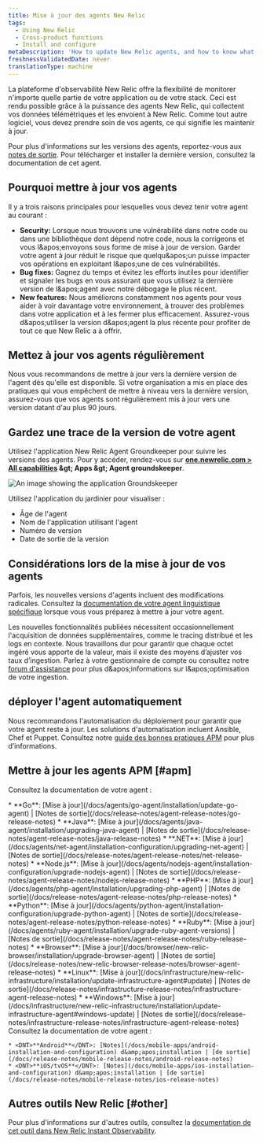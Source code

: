 ```yaml
---
title: Mise à jour des agents New Relic
tags:
  - Using New Relic
  - Cross-product functions
  - Install and configure
metaDescription: 'How to update New Relic agents, and how to know what version of agent you have.'
freshnessValidatedDate: never
translationType: machine
---
```


La plateforme d&apos;observabilité New Relic offre la flexibilité de monitorer n&apos;importe quelle partie de votre application ou de votre stack. Ceci est rendu possible grâce à la puissance des agents New Relic, qui collectent vos données télémétriques et les envoient à New Relic. Comme tout autre logiciel, vous devez prendre soin de vos agents, ce qui signifie les maintenir à jour.

Pour plus d&apos;informations sur les versions des agents, reportez-vous aux [notes de sortie](/docs/release-notes). Pour télécharger et installer la dernière version, consultez la documentation de cet agent.

## Pourquoi mettre à jour vos agents

Il y a trois raisons principales pour lesquelles vous devez tenir votre agent au courant :

* <DNT>**Security:**</DNT> Lorsque nous trouvons une vulnérabilité dans notre code ou dans une bibliothèque dont dépend notre code, nous la corrigeons et vous l&amp;apos;envoyons sous forme de mise à jour de version. Garder votre agent à jour réduit le risque que quelqu&amp;apos;un puisse impacter vos opérations en exploitant l&amp;apos;une de ces vulnérabilités.
* <DNT>**Bug fixes:**</DNT> Gagnez du temps et évitez les efforts inutiles pour identifier et signaler les bugs en vous assurant que vous utilisez la dernière version de l&amp;apos;agent avec notre débogage le plus récent.
* <DNT>**New features:**</DNT> Nous améliorons constamment nos agents pour vous aider à voir davantage votre environnement, à trouver des problèmes dans votre application et à les fermer plus efficacement. Assurez-vous d&amp;apos;utiliser la version d&amp;apos;agent la plus récente pour profiter de tout ce que New Relic a à offrir.

## Mettez à jour vos agents régulièrement

Nous vous recommandons de mettre à jour vers la dernière version de l&apos;agent dès qu&apos;elle est disponible. Si votre organisation a mis en place des pratiques qui vous empêchent de mettre à niveau vers la dernière version, assurez-vous que vos agents sont régulièrement mis à jour vers une version datant d&apos;au plus 90 jours.

## Gardez une trace de la version de votre agent

Utilisez l&apos;application New Relic Agent Groundkeeper pour suivre les versions des agents. Pour y accéder, rendez-vous sur <DNT>**[one.newrelic.com &gt; All capabilities](https://one.newrelic.com/all-capabilities) &amp;gt; Apps &amp;gt; Agent groundskeeper**</DNT>.

<img title="Groundskeeper" alt="An image showing the application Groundskeeper" src="/images/apm_screenshot-full_groundskeeper-app.webp" />

Utilisez l&apos;application du jardinier pour visualiser :

* Âge de l&apos;agent
* Nom de l&apos;application utilisant l&apos;agent
* Numéro de version
* Date de sortie de la version

## Considérations lors de la mise à jour de vos agents

Parfois, les nouvelles versions d&apos;agents incluent des modifications radicales. Consultez la [documentation de votre agent linguistique spécifique](/docs/new-relic-solutions/new-relic-one/install-configure/compatibility-requirements-new-relic-agents-products/) lorsque vous vous préparez à mettre à jour votre agent.

Les nouvelles fonctionnalités publiées nécessitent occasionnellement l&apos;acquisition de données supplémentaires, comme le tracing distribué et les logs en contexte. Nous travaillons dur pour garantir que chaque octet ingéré vous apporte de la valeur, mais il existe des moyens d’ajuster vos taux d’ingestion. Parlez à votre gestionnaire de compte ou consultez notre [forum d&apos;assistance](https://discuss.newrelic.com) pour plus d&amp;apos;informations sur l&amp;apos;optimisation de votre ingestion.

## déployer l&apos;agent automatiquement

Nous recommandons l&apos;automatisation du déploiement pour garantir que votre agent reste à jour. Les solutions d&apos;automatisation incluent Ansible, Chef et Puppet. Consultez notre [guide des bonnes pratiques APM](/docs/new-relic-solutions/best-practices-guides/full-stack-observability/apm-best-practices-guide/#agents-current) pour plus d’informations.

## Mettre à jour les agents APM [#apm]

Consultez la documentation de votre agent :

<CollapserGroup>
  <Collapser className="freq-link" id="apm" title="Agent APM">
    * <DNT>**Go**</DNT>: [Mise à jour](/docs/agents/go-agent/installation/update-go-agent) | [Notes de sortie](/docs/release-notes/agent-release-notes/go-release-notes)
    * <DNT>**Java**</DNT>: [Mise à jour](/docs/agents/java-agent/installation/upgrading-java-agent) | [Notes de sortie](/docs/release-notes/agent-release-notes/java-release-notes)
    * <DNT>**.NET**</DNT>: [Mise à jour](/docs/agents/net-agent/installation-configuration/upgrading-net-agent) | [Notes de sortie](/docs/release-notes/agent-release-notes/net-release-notes)
    * <DNT>**Node.js**</DNT>: [Mise à jour](/docs/agents/nodejs-agent/installation-configuration/upgrade-nodejs-agent) | [Notes de sortie](/docs/release-notes/agent-release-notes/nodejs-release-notes)
    * <DNT>**PHP**</DNT>: [Mise à jour](/docs/agents/php-agent/installation/upgrading-php-agent) | [Notes de sortie](/docs/release-notes/agent-release-notes/php-release-notes)
    * <DNT>**Python**</DNT>: [Mise à jour](/docs/agents/python-agent/installation-configuration/upgrade-python-agent) | [Notes de sortie](/docs/release-notes/agent-release-notes/python-release-notes)
    * <DNT>**Ruby**</DNT>: [Mise à jour](/docs/agents/ruby-agent/installation/upgrade-ruby-agent-versions) | [Notes de sortie](/docs/release-notes/agent-release-notes/ruby-release-notes)
  </Collapser>

  <Collapser className="freq-link" id="browser" title="Agent Browser">
    * <DNT>**Browser**</DNT>: [Mise à jour](/docs/browser/new-relic-browser/installation/upgrade-browser-agent) | [Notes de sortie](/docs/release-notes/new-relic-browser-release-notes/browser-agent-release-notes)
  </Collapser>

  <Collapser className="freq-link" id="infra" title="Agent d'infrastructure">
    * <DNT>**Linux**</DNT>: [Mise à jour](/docs/infrastructure/new-relic-infrastructure/installation/update-infrastructure-agent#update) | [Notes de sortie](/docs/release-notes/infrastructure-release-notes/infrastructure-agent-release-notes)
    * <DNT>**Windows**</DNT>: [Mise à jour](/docs/infrastructure/new-relic-infrastructure/installation/update-infrastructure-agent#windows-update) | [Notes de sortie](/docs/release-notes/infrastructure-release-notes/infrastructure-agent-release-notes)
  </Collapser>

  <Collapser className="freq-link" id="mobile" title="Agent mobile">
    Consultez la documentation de votre agent :

    * <DNT>**Android**</DNT>: [Notes](/docs/mobile-apps/android-installation-and-configuration) d&amp;apos;installation | [de sortie](/docs/release-notes/mobile-release-notes/android-release-notes)
    * <DNT>**iOS/tvOS**</DNT>: [Notes](/docs/mobile-apps/ios-installation-and-configuration) d&amp;apos;installation | [de sortie](/docs/release-notes/mobile-release-notes/ios-release-notes)
  </Collapser>
</CollapserGroup>

## Autres outils New Relic [#other]

Pour plus d&apos;informations sur d&apos;autres outils, consultez la [documentation de cet outil dans New Relic Instant Observability](https://newrelic.com/instant-observability/).